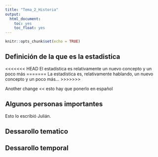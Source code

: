 ```yaml
---
title: "Tema_2_Historia"
output: 
  html_document:
    toc: yes
    toc_float: yes
---
```


```r
knitr::opts_chunk$set(echo = TRUE)
```

## Definición de la que es la estadistica

<<<<<<< HEAD
El estadística es relativamente un nuevo concepto y un poco más
=======
La estadística es, relativamente hablando, un nuevo concepto y un poco más...
>>>>>>>


Another change << esto hay que ponerlo en español


## Algunos personas importantes

Esto lo escribió Julián.

## Dessarollo tematico 


## Dessarollo temporal 



